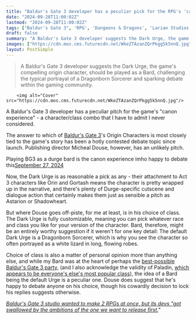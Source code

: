 ```yaml
---
title: "Baldur's Gate 3 developer has a peculiar pick for the RPG's 'canon experience,' a character/class combo that I certainly would have never considered"
date: "2024-09-28T11:00:02Z"
lastmod: "2024-09-28T11:00:02Z"
tags: ["Baldur's Gate 3", 'RPG', 'Dungeons & Dragons', 'Larian Studios', 'Dark Urge', 'Bard', 'Sorcerer', 'Dragonborn', 'Origin Character', 'Class', 'PC']
draft: false
summary: "A Baldur's Gate 3 developer suggests the Dark Urge, the game's compelling origin character, should be played as a Bard, challenging the typical portrayal of a Dragonborn Sorcerer and sparking debate within the gaming community."
images: ["https://cdn.mos.cms.futurecdn.net/WkeZTAzanZQrPkgg5k5nnQ.jpg"]
layout: PostSimple
---
```

> A Baldur's Gate 3 developer suggests the Dark Urge, the game's compelling origin character, should be played as a Bard, challenging the typical portrayal of a Dragonborn Sorcerer and sparking debate within the gaming community.


        <img alt="Cover" src="https://cdn.mos.cms.futurecdn.net/WkeZTAzanZQrPkgg5k5nnQ.jpg"/>
        
A Baldur's Gate 3 developer has a peculiar pitch for the game's "canon experience" - a character/class combo that I have to admit I never considered.

The answer to which of [Baldur's Gate 3](https://www.gamesradar.com/baldurs-gate-3-guide/)'s Origin Characters is most closely tied to the game's story has been a hotly contested debate topic since launch. Publishing director Micheal Douse, however, has an unlikely pitch.

Playing BG3 as a durge bard is the canon experience imho happy to debate this[September 27, 2024](https://twitter.com/Cromwelp/status/1839459429546164310)

Now, the Dark Urge is as reasonable a pick as any - their attachment to Act 3 characters like Orin and Gortash means the character is pretty wrapped up in the narrative, and there's plenty of Durge-specific cutscene and dialogue action that certainly makes them just as sensible a pitch as Astarion or Shadowheart.

But where Douse goes off-piste, for me at least, is in his choice of class. The Dark Urge is fully customizable, meaning you can pick whatever race and class you like for your version of the character. Bard, therefore, might be an entirely worthy suggestion if it weren't for one key detail: The default Dark Urge is a Dragonborn Sorcerer, which is why you see the character so often portrayed as a white lizard in long, flowing robes.

Choice of class is also a matter of personal opinion more than anything else, and while my Bard was at the heart of perhaps the [<u>best-possible Baldur's Gate 3 party</u>](https://www.gamesradar.com/i-accidentally-made-the-best-possible-baldurs-gate-3-party/), (and I also acknowledge the validity of Paladin, [<u>which appears to be everyone's else's most popular class</u>](https://www.gamesradar.com/baldurs-gate-3s-most-popular-class-is-paladin-and-65-of-players-veer-on-the-side-of-good-im-so-proud-of-this-community/)), the idea of a Bard being the default Urge is a peculiar one. Douse does suggest that he's happy to debate anyone on his choice, though his cowardly decision to lock his replies suggests otherwise.

[<em>Baldur's Gate 3 studio wanted to make 2 RPGs at once, but its devs "got swallowed by the ambitions of the one we want to release first.</em>](https://www.gamesradar.com/games/baldur-s-gate/baldurs-gate-3-studio-wanted-to-make-2-rpgs-at-once-but-its-devs-got-swallowed-by-the-ambitions-of-the-one-we-want-to-release-first/)*"*
        
